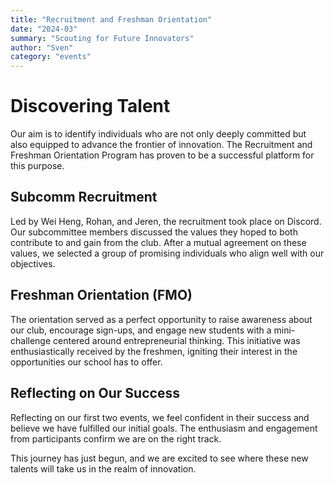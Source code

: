 ```yaml
---
title: "Recruitment and Freshman Orientation"
date: "2024-03"
summary: "Scouting for Future Innovators"
author: "Sven"
category: "events"
---
```


# Discovering Talent

Our aim is to identify individuals who are not only deeply committed but also equipped to advance the frontier of innovation. The Recruitment and Freshman Orientation Program has proven to be a successful platform for this purpose.

## Subcomm Recruitment

Led by Wei Heng, Rohan, and Jeren, the recruitment took place on Discord. Our subcommittee members discussed the values they hoped to both contribute to and gain from the club. After a mutual agreement on these values, we selected a group of promising individuals who align well with our objectives.

## Freshman Orientation (FMO)

The orientation served as a perfect opportunity to raise awareness about our club, encourage sign-ups, and engage new students with a mini-challenge centered around entrepreneurial thinking. This initiative was enthusiastically received by the freshmen, igniting their interest in the opportunities our school has to offer.

## Reflecting on Our Success

Reflecting on our first two events, we feel confident in their success and believe we have fulfilled our initial goals. The enthusiasm and engagement from participants confirm we are on the right track.

This journey has just begun, and we are excited to see where these new talents will take us in the realm of innovation.